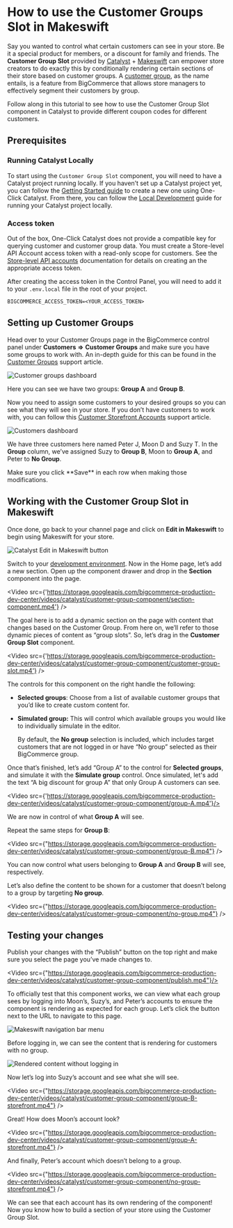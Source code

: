 # How to use the Customer Groups Slot in Makeswift

Say you wanted to control what certain customers can see in your store. Be it a special product for members, or a discount for family and friends. The **Customer Group Slot** provided by [Catalyst](/docs/storefront/catalyst) + [Makeswift](https://www.makeswift.com/) can empower store creators to do exactly this by conditionally rendering certain sections of their store based on customer groups. A [customer group](https://support.bigcommerce.com/s/article/Customer-Groups?language=en_US), as the name entails, is a feature from BigCommerce that allows store managers to effectively segment their customers by group.

Follow along in this tutorial to see how to use the Customer Group Slot component in Catalyst to provide different coupon codes for different customers.

## Prerequisites

### Running Catalyst Locally

To start using the `Customer Group Slot` component, you will need to have a Catalyst project running locally. If you haven’t set up a Catalyst project yet, you can follow the [Getting Started guide](/docs/storefront/catalyst/getting-started) to create a new one using One-Click Catalyst. From there, you can follow the [Local Development](/docs/storefront/catalyst/getting-started/local-development) guide for running your Catalyst project locally.

### Access token

Out of the box, One-Click Catalyst does not provide a compatible key for querying customer and customer group data. You must create a Store-level API Account access token with a read-only scope for customers. See the [Store-level API accounts](/docs/start/authentication/api-accounts#store-level-api-accounts) documentation for details on creating an the appropriate access token.

After creating the access token in the Control Panel, you will need to add it to your `.env.local` file in the root of your project.

```
BIGCOMMERCE_ACCESS_TOKEN=<YOUR_ACCESS_TOKEN>
```

## Setting up Customer Groups

Head over to your Customer Groups page in the BigCommerce control panel under **Customers** **=>** **Customer Groups** and make sure you have some groups to work with. An in-depth guide for this can be found in the [Customer Groups](https://support.bigcommerce.com/s/article/Customer-Groups?language=en_US) support article.

![Customer groups dashboard](https://storage.googleapis.com/bigcommerce-production-dev-center/images/catalyst/customer-group-component/customer-groups-dashboard.png)

Here you can see we have two groups: **Group A** and **Group B**.

Now you need to assign some customers to your desired groups so you can see what they will see in your store. If you don’t have customers to work with, you can follow this [Customer Storefront Accounts](https://support.bigcommerce.com/s/article/Customer-Account-Creation?language=en_US) support article.

![Customers dashboard](https://storage.googleapis.com/bigcommerce-production-dev-center/images/catalyst/customer-group-component/customers-dashboard.png)

We have three customers here named Peter J, Moon D and Suzy T. In the **Group** column, we’ve assigned Suzy to **Group B**, Moon to **Group A**, and Peter to **No Group**.

<Callout type="info"> 
Make sure you click **Save** in each row when making those modifications.
</Callout>

## Working with the Customer Group Slot in Makeswift

Once done, go back to your channel page and click on **Edit in Makeswift** to begin using Makeswift for your store.

![Catalyst Edit in Makeswift button](https://storage.googleapis.com/bigcommerce-production-dev-center/images/catalyst/customer-group-component/catalyst-edit-in-makeswift-button.png)

Switch to your [development environment](https://docs.makeswift.com/developer/guides/environments). Now in the Home page, let’s add a new section. Open up the component drawer and drop in the **Section** component into the page.

<Video src={'https://storage.googleapis.com/bigcommerce-production-dev-center/videos/catalyst/customer-group-component/section-component.mp4'} />

The goal here is to add a dynamic section on the page with content that changes based on the Customer Group. From here on, we’ll refer to those dynamic pieces of content as “group slots”. So, let’s drag in the **Customer Group Slot** component.

<Video src={'https://storage.googleapis.com/bigcommerce-production-dev-center/videos/catalyst/customer-group-component/customer-group-slot.mp4'} />

The controls for this component on the right handle the following:

- **Selected groups**: Choose from a list of available customer groups that you’d like to create custom content for.
- **Simulated group:** This will control which available groups you would like to individually simulate in the editor.

    By default, the **No group** selection is included, which includes target customers that are not logged in or have “No group” selected as their BigCommerce group.

Once that’s finished, let’s add “Group A” to the control for **Selected groups**, and simulate it with the **Simulate group** control. Once simulated, let's add the text “A big discount for group A” that only Group A customers can see.  


<Video src={'https://storage.googleapis.com/bigcommerce-production-dev-center/videos/catalyst/customer-group-component/group-A.mp4'}/>

We are now in control of what **Group A** will see.

Repeat the same steps for **Group B**:

<Video src={"https://storage.googleapis.com/bigcommerce-production-dev-center/videos/catalyst/customer-group-component/group-B.mp4"} />

You can now control what users belonging to **Group A** and **Group B** will see, respectively.

Let’s also define the content to be shown for a customer that doesn’t belong to a group by targeting **No group**.  

<Video src={"https://storage.googleapis.com/bigcommerce-production-dev-center/videos/catalyst/customer-group-component/no-group.mp4"} />

## Testing your changes

Publish your changes with the “Publish” button on the top right and make sure you select the page you’ve made changes to.

<Video src={"https://storage.googleapis.com/bigcommerce-production-dev-center/videos/catalyst/customer-group-component/publish.mp4"}/>

To officially test that this component works, we can view what each group sees by logging into Moon’s, Suzy’s, and Peter’s accounts to ensure the component is rendering as expected for each group. Let’s click the button next to the URL to navigate to this page.  

![Makeswift navigation bar menu](https://storage.googleapis.com/bigcommerce-production-dev-center/images/catalyst/customer-group-component/makeswift-navigation-bar-menu.png)

Before logging in, we can see the content that is rendering for customers with no group.

![Rendered content without logging in](https://storage.googleapis.com/bigcommerce-production-dev-center/images/catalyst/customer-group-component/no-group-storefront.png)

Now let’s log into Suzy’s account and see what she will see.

<Video src={"https://storage.googleapis.com/bigcommerce-production-dev-center/videos/catalyst/customer-group-component/group-B-storefront.mp4"} />

Great! How does Moon’s account look?

<Video src={"https://storage.googleapis.com/bigcommerce-production-dev-center/videos/catalyst/customer-group-component/group-A-storefront.mp4"} />

And finally, Peter’s account which doesn’t belong to a group.  

<Video src={"https://storage.googleapis.com/bigcommerce-production-dev-center/videos/catalyst/customer-group-component/no-group-storefront.mp4"} />

We can see that each account has its own rendering of the component! Now you know how to build a section of your store using the Customer Group Slot. 